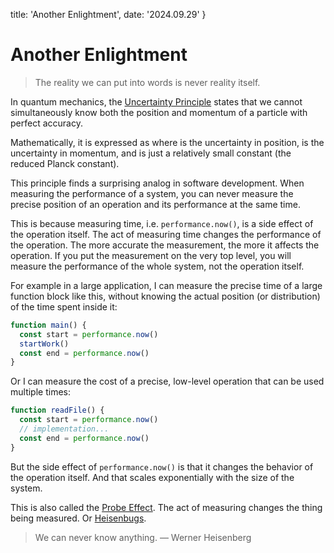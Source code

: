   title: 'Another Enlightment',
  date: '2024.09.29'
}

# Another Enlightment

> The reality we can put into words is never reality itself.

In quantum mechanics, the [Uncertainty Principle](https://en.wikipedia.org/wiki/Uncertainty_principle) states that we cannot simultaneously know both the position and momentum of a particle with perfect accuracy.

Mathematically, it is expressed as <InlineMath math="\Delta x \cdot \Delta p \geq \hbar/2" /> where <InlineMath math="\Delta x" /> is the uncertainty in position, <InlineMath math="\Delta p" /> is the uncertainty in momentum, and <InlineMath math="\hbar" /> is just a relatively small constant (the reduced Planck constant).

This principle finds a surprising analog in software development. When measuring the performance of a system, you can never measure the precise position of an operation and its performance at the same time.

This is because measuring time, i.e. `performance.now()`, is a side effect of the operation itself. The act of measuring time changes the performance of the operation. The more accurate the measurement, the more it affects the operation. If you put the measurement on the very top level, you will measure the performance of the whole system, not the operation itself.

For example in a large application, I can measure the precise time of a large function block like this, without knowing the actual position (or distribution) of the time spent inside it:

```js
function main() {
  const start = performance.now()
  startWork()
  const end = performance.now()
}
```

Or I can measure the cost of a precise, low-level operation that can be used multiple times:

```js
function readFile() {
  const start = performance.now()
  // implementation...
  const end = performance.now()
}
```

But the side effect of `performance.now()` is that it changes the behavior of the operation itself. And that scales exponentially with the size of the system.

This is also called the [Probe Effect](https://en.wikipedia.org/wiki/Probe_effect). The act of measuring changes the thing being measured. Or [Heisenbugs](https://en.wikipedia.org/wiki/Heisenbug).

> We can never know anything.
> — Werner Heisenberg
